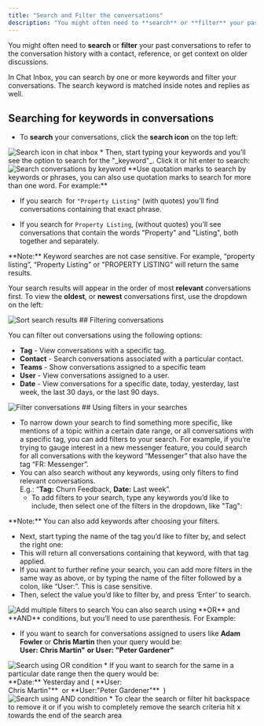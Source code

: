 ```yaml
---
title: "Search and Filter the conversations"
description: "You might often need to **search** or **filter** your past conversations to refer to the conversation history with a contact, reference, or get contex..."
---
```


You might often need to **search** or **filter** your past conversations to refer to the conversation history with a contact, reference, or get context on older discussions.

In Chat Inbox, you can search by one or more keywords and filter your conversations. The search keyword is matched inside notes and replies as well. 

## Searching for keywords in conversations

*   To **search** your conversations, click the **search icon** on the top left: 

<img src="images/035-search-icon-in-chat-inbox-31823754189209.png" alt="Search icon in chat inbox" />
*   Then, start typing your keywords and you’ll see the option to search for the "_keyword"_. Click it or hit enter to search:  

<img src="images/036-search-conversations-by-keyword-31823754195865.png" alt="Search conversations by keyword" />
**Use quotation marks to search by keywords or phrases, you can also use quotation marks to search for more than one word. For example:**

*   If you search  for `"Property Listing"` (with quotes) you’ll find conversations containing that exact phrase.
    
*   If you search for `Property Listing`, (without quotes) you’ll see conversations that contain the words "Property" and "Listing", both together and separately.
    

<Note>
**Note:** Keyword searches are not case sensitive. For example, “property listing”, “Property Listing” or "PROPERTY LISTING" will return the same results.
</Note>

Your search results will appear in the order of most **relevant** conversations first. To view the **oldest**, or **newest** conversations first, use the dropdown on the left: 

<img src="images/037-sort-search-results-31823885624985.png" alt="Sort search results" />
## Filtering conversations

You can filter out conversations using the following options:

*   **Tag** - View conversations with a specific tag.
*   **Contact** - Search conversations associated with a particular contact.
*   **Teams** \- Show conversations assigned to a specific team
*   **User** \- View conversations assigned to a user.
*   **Date** - View conversations for a specific date, today, yesterday, last week, the last 30 days, or the last 90 days.

<img src="images/036-search-conversations-by-keyword-31823754195865.png" alt="Filter conversations" />
## Using filters in your searches

*   To narrow down your search to find something more specific, like mentions of a topic within a certain date range, or all conversations with a specific tag, you can add filters to your search. For example, if you’re trying to gauge interest in a new messenger feature, you could search for all conversations with the keyword “Messenger” that also have the tag “FR: Messenger”.
*   You can also search without any keywords, using only filters to find relevant conversations.  
    E.g.: “**Tag:** Churn Feedback, **Date:** Last week”.
    *   To add filters to your search, type any keywords you’d like to include, then select one of the filters in the dropdown, like "Tag":

<Note>
**Note:** You can also add keywords after choosing your filters.
</Note>

*   Next, start typing the name of the tag you’d like to filter by, and select the right one:
*   This will return all conversations containing that keyword, with that tag applied. 
*   If you want to further refine your search, you can add more filters in the same way as above, or by typing the name of the filter followed by a colon, like “User:”. This is case sensitive.
*   Then, select the value you’d like to filter by, and press ‘Enter’ to search.

<img src="images/038-add-multiple-filters-to-search-31823860723993.png" alt="Add multiple filters to search" />
You can also search using **OR** and **AND** conditions, but you’ll need to use parenthesis. For Example:

*   If you want to search for conversations assigned to users like **Adam Fowler** or **Chris Martin** then your query would be:  
        **User:** **Chris Martin"** **or User: "Peter Gardener"** 

<img src="images/039-search-using-or-condition-31824296848921.png" alt="Search using OR condition" />
*   If you want to search for the same in a particular date range then the query would be:  
        **Date:** Yesterday and ( **User: Chris Martin"**  or **User:"Peter Gardener"**  )  
        

<img src="images/040-search-using-and-condition-31824322317849.png" alt="Search using AND condition" />
*   To clear the search or filter hit backspace to remove it or if you wish to completely remove the search criteria hit x towards the end of the search area